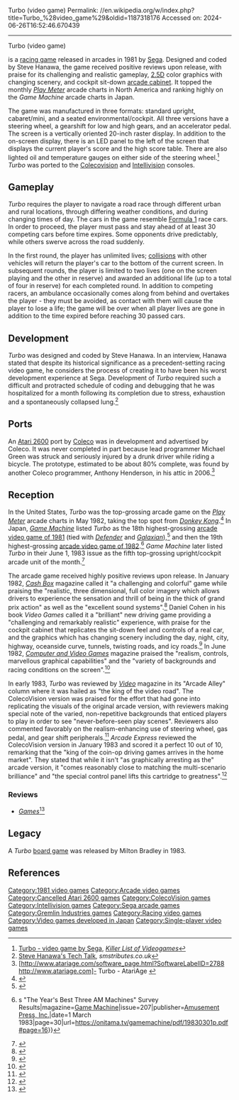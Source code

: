 Turbo (video game)
Permalink: //en.wikipedia.org/w/index.php?title=Turbo_%28video_game%29&oldid=1187318176
Accessed on: 2024-06-26T16:52:46.670439



------
Turbo (video game)
{{Infobox video game
|title = Turbo
|image = Turbo flyer.jpg
|image_size =
|caption = North American arcade flyer
|developer = [[Sega]]
|publisher = {{vgrelease|WW|Sega|NA|[[Gremlin Industries|Sega/Gremlin]]<ref name="USA">{{cite web |title=Video Game Flyers: Turbo, Sega-Gremlin (USA) |url=https://flyers.arcade-museum.com/?page=thumbs&db=videodb&id=2706 |website=The Arcade Flyer Archive |access-date=13 May 2021}}</ref>}}
|designer = Steve Hanawa
|programmer = Steve Hanawa
|released = '''Arcade'''{{vgrelease|JP|18 October 1981<ref>{{cite book|title=Official Gazette of the United States Patent and Trademark Office: Trademarks|url=https://books.google.com/books?id=B2r5g0-KzrcC&pg=RA1-PA37|volume=1023|year=1982| issue=1 |publisher=U.S. Department of Commerce, Patent and Trademark Office|page=1}}</ref>|NA|Late 1981<ref name="USA"/>|EU|1982<ref name="CVG"/>}} '''ColecoVision''' <br> 1983<ref name="AllGameCV"/> <br> '''Intellivision''' <br> 1983<ref name="AllGameINTV"/>
|genre = [[Racing game|Racing]]
|modes = [[Single-player]]
|platforms = [[Arcade video game|Arcade]], [[ColecoVision]], [[Intellivision]]
|arcade system = [[List of Sega arcade system boards#Arcade system boards|VCO Object]]
}}

{{nihongo|'''''Turbo'''''|ターボ|Tābo|lead=yes|group=lower-alpha}} is a [[racing game]] released in arcades in 1981 by [[Sega]]. Designed and coded by Steve Hanawa, the game received positive reviews upon release, with praise for its challenging and realistic gameplay, [[2.5D]] color graphics with changing scenery, and cockpit sit-down [[arcade cabinet]]. It topped the monthly ''[[Play Meter]]'' arcade charts in North America and ranking highly on the ''Game Machine'' arcade charts in Japan.

The game was manufactured in three formats: standard upright, cabaret/mini, and a seated environmental/cockpit. All three versions have a steering wheel, a gearshift for low and high gears, and an accelerator pedal. The screen is a vertically oriented 20-inch raster display. In addition to the on-screen display, there is an LED panel to the left of the screen that displays the current player's score and the high score table. There are also lighted oil and temperature gauges on either side of the steering wheel.<ref name="KLOV">[http://www.arcade-museum.com/game_detail.php?game_id=10216 Turbo - video game by Sega], ''[[Killer List of Videogames]]''</ref> ''Turbo'' was ported to the [[Colecovision]] and [[Intellivision]] consoles.

==Gameplay==
''Turbo'' requires the player to navigate a road race through different urban and rural locations, through differing weather conditions, and during changing times of day. The cars in the game resemble [[Formula 1]] race cars. In order to proceed, the player must pass and stay ahead of at least 30 competing cars before time expires. Some opponents drive predictably, while others swerve across the road suddenly.

In the first round, the player has unlimited lives; [[Collision detection|collisions]] with other vehicles will return the player's car to the bottom of the current screen. In subsequent rounds, the player is limited to two lives (one on the screen playing and the other in reserve) and awarded an additional life (up to a total of four in reserve) for each completed round. In addition to competing racers, an ambulance occasionally comes along from behind and overtakes the player - they must be avoided, as contact with them will cause the player to lose a life; the game will be over when all player lives are gone in addition to the time expired before reaching 30 passed cars.

==Development==
''Turbo'' was designed and coded by Steve Hanawa. In an interview, Hanawa stated that despite its historical significance as a precedent-setting racing video game, he considers the process of creating it to have been his worst development experience at Sega. Development of ''Turbo'' required such a difficult and protracted schedule of coding and debugging that he was hospitalized for a month following its completion due to stress, exhaustion and a spontaneously collapsed lung.<ref name="SMS Tributes">[http://www.smstributes.co.uk/view_article.asp?articleid=45 Steve Hanawa's Tech Talk], ''smstributes.co.uk''</ref>

==Ports==
An [[Atari 2600]] port by [[Coleco]] was in development and advertised by Coleco. It was never completed in part because lead programmer Michael Green was struck and seriously injured by a drunk driver while riding a bicycle. The prototype, estimated to be about 80% complete, was found by another Coleco programmer, Anthony Henderson, in his attic in 2006.<ref name="AtariAge">[http://www.atariage.com/software_page.html?SoftwareLabelID=2788 http://www.atariage.com]- Turbo - AtariAge {{Webarchive|url=https://web.archive.org/web/20160805110140/http://www.atariage.com/software_page.html?SoftwareLabelID=2788 |date=2016-08-05}}</ref>

==Reception==
{{Video game reviews
| Allgame = {{Rating|4|5}} ([[Arcade game|ARC]])<ref>{{cite web|url=http://www.allgame.com/game.php?id=11429&tab=review|archive-url=https://web.archive.org/web/20141211081630/http://www.allgame.com/game.php?id=11429&tab=review|archive-date=2014-12-11|title=Turbo - Review - allgame|date=11 December 2014}}</ref> <br> {{Rating|4|5}} ([[ColecoVision|CV]])<ref name="AllGameCV">{{cite web|url=http://www.allgame.com/game.php?id=23344&tab=review|archive-url=https://web.archive.org/web/20141210171825/http://www.allgame.com/game.php?id=23344&tab=review|archive-date=2014-12-10|title=Turbo - Review - allgame|date=10 December 2014}}</ref> <br> {{Rating|3.5|5}} ([[Intellivision|INTV]])<ref name="AllGameINTV">{{cite web|url=http://www.allgame.com/game.php?id=33401|archive-url=https://web.archive.org/web/20141210171827/http://www.allgame.com/game.php?id=33401|archive-date=2014-12-10|title=Turbo - Overview - allgame|date=10 December 2014}}</ref>
| CVG = Positive (ARC)<ref name="CVG"/>
| TILT = {{Rating|6|6}} (CV)<ref>''Tilt'', issue 7 (September/October 1983), [http://download.abandonware.org/magazines/Tilt/tilt_numero007/Tilt%20007%20-%20Page%20046%20(09-10-1983).jpg page 46]</ref>
| rev1 = ''Arcade Express''
| rev1Score = 10/10 (CV)<ref name="express"/>
| rev2 = ''[[Cash Box]]''
| rev2Score = Positive (ARC)<ref name="cashbox"/>
| rev3 = ''[[Electronic Fun with Computers & Games]]''
| rev3Score = A (CV)<ref>{{cite magazine |title=Video Game Explosion! We rate every game in the world |magazine=[[Electronic Fun with Computers & Games]] |date=December 1982 |volume=1 |issue=2 |pages=12–7 |url=https://archive.org/details/Electronic_Fun_with_Computer_Games_Vol_01_No_02_1982-12_Fun_Games_Publishing_US/page/n11/mode/2up}}</ref>
| rev4 = ''[[Video (magazine)|Video]]''
| rev4Score = Positive (CV)<ref name="Video"/>
| rev5 = ''Video Games Player''
| rev5Score = A (CV)<ref>{{cite magazine |title=Software Report Card |magazine=Video Games Player |date=September 1982 |volume=1 |issue=1 |publisher=Carnegie Publications |location=United States |pages=62–3 |url=https://archive.org/details/Video_Games_Player_Vol_1_No_1_1982-09_Carnegie_Publications_US/page/n61/mode/2up}}</ref>
| award1Pub = [[Electronic Games|4th Arcade Awards]]
| award1 = Best Coin-Op Game Audio/Visual Effects
}}

In the United States, ''Turbo'' was the top-grossing arcade game on the ''[[Play Meter]]'' arcade charts in May 1982, taking the top spot from ''[[Donkey Kong (arcade game)|Donkey Kong]]''.<ref name="Play-Meter">{{cite magazine |title=Top Videos |magazine=[[Play Meter]] |date=May 1, 1982}}</ref> In Japan, ''[[:ja:ゲームマシン|Game Machine]]'' listed ''Turbo'' as the 18th highest-grossing [[1981 in video games|arcade video game of 1981]] (tied with ''[[Defender (video game)|Defender]]'' and ''[[Galaxian]]''),<ref>{{cite magazine|title="Donkey Kong" No.1 Of '81 — ''Game Machine's Survey Of "The Year's Best Three AM Machines"'' —|magazine=[[:ja:ゲームマシン|Game Machine]]|issue=182|publisher=[[:ja:アミューズメント通信社|Amusement Press, Inc.]]|date=15 February 1982|page=30|url=https://onitama.tv/gamemachine/pdf/19820215p.pdf#page=16}}</ref> and then the 19th highest-grossing [[1982 in video games|arcade video game of 1982]].<ref>{{cite magazine|title="Pole Position" No. 1 Video Game: ''Game Machine''{{'}}s "The Year's Best Three AM Machines" Survey Results|magazine=[[:ja:ゲームマシン|Game Machine]]|issue=207|publisher=[[:ja:アミューズメント通信社|Amusement Press, Inc.]]|date=1 March 1983|page=30|url=https://onitama.tv/gamemachine/pdf/19830301p.pdf#page=16}}</ref> ''Game Machine'' later listed ''Turbo'' in their June 1, 1983 issue as the fifth top-grossing upright/cockpit arcade unit of the month.<ref>{{cite magazine|title=Game Machine's Best Hit Games 25 - アップライト, コックピット型TVゲーム機 (Upright/Cockpit Videos)|magazine=[[:ja:ゲームマシン|Game Machine]]|issue=213|publisher=[[:ja:アミューズメント通信社|Amusement Press, Inc.]]|date=1 June 1983|page=29|lang=ja}}</ref>

The arcade game received highly positive reviews upon release. In January 1982, ''[[Cash Box]]'' magazine called it "a challenging and colorful" game while praising the "realistic, three dimensional, full color imagery which allows drivers to experience the sensation and thrill of being in the thick of grand prix action" as well as the "excellent sound systems".<ref name="cashbox">{{cite magazine|date=January 9, 1982|title=New Equipment: Formula 1 Race|magazine=[[Cash Box]]|page=40|url=https://archive.org/details/cashbox43unse_31/page/40}}</ref> Daniel Cohen in his book ''Video Games'' called it a "brilliant" new driving game providing a "challenging and remarkably realistic" experience, with praise for the cockpit cabinet that replicates the sit-down feel and controls of a real car, and the graphics which has changing scenery including the day, night, city, highway, oceanside curve, tunnels, twisting roads, and icy roads.<ref>{{cite book |last1=Cohen |first1=Daniel |title=Video Games |date=1982 |publisher=[[Pocket Books]] |location=New York |isbn=0-671-45872-8 |page=43 |url=https://archive.org/details/book_video_games/page/n49}}</ref> In June 1982, ''[[Computer and Video Games]]'' magazine praised the "realism, controls, marvellous graphical capabilities" and the "variety of backgrounds and racing conditions on the screen".<ref name="CVG">{{cite magazine |title=The Scenic Route: Turbo |magazine=[[Computer and Video Games]] |date=June 1982 |issue=9 (July 1982) |page=27 |url=https://archive.org/details/cvg-magazine-009/page/n26}}</ref>

In early 1983, ''Turbo'' was reviewed by ''[[Video (magazine)|Video]]'' magazine in its "Arcade Alley" column where it was hailed as "the king of the video road". The ColecoVision version was praised for the effort that had gone into replicating the visuals of the original arcade version, with reviewers making special note of the varied, non-repetitive backgrounds that enticed players to play in order to see "never-before-seen play scenes". Reviewers also commented favorably on the realism-enhancing use of steering wheel, gas pedal, and gear shift peripherals.<ref name="Video">{{cite journal |last1= Kunkel |first1= Bill |author-link1= Bill Kunkel (gaming)|last2= Katz |first2= Arnie |author-link2= Arnie Katz|date=April 1983 |title= Arcade Alley: Zaxxon, Turbo, and Two for Apple II |journal= [[Video (magazine)|Video]]|publisher= Reese Communications|volume= 7|issue= 1|pages= 26, 28–29|issn= 0147-8907|url=http://www.ataricompendium.com/archives/articles/arcade_alley/arcade_alley_apr83.pdf}}</ref>{{rp|28}} ''Arcade Express'' reviewed the ColecoVision version in January 1983 and scored it a perfect 10 out of 10, remarking that the "king of the coin-op driving games arrives in the home market". They stated that while it isn't "as graphically arresting as the" arcade version, it "comes reasonably close to matching the multi-scenario brilliance" and "the special control panel lifts this cartridge to greatness".<ref name="express">{{cite web|url=http://www.digitpress.com/library/newsletters/arcadeexpress/arcade_express_v1n12a.pdf#page=7 |title=Newsletter |website=www.digitpress.com |format=PDF}}</ref>

===Reviews===
* ''[[Games (magazine)|Games]]''<ref>{{cite web | url=https://archive.org/details/games-34-1982-december/page/n53/mode/2up | title=GAMES Magazine #34 | date=December 1982}}</ref>

==Legacy==
A ''Turbo'' [[board game]] was released by Milton Bradley in 1983.{{citation needed|date=July 2021}}

==References==
{{reflist}}

[[Category:1981 video games]]
[[Category:Arcade video games]]
[[Category:Cancelled Atari 2600 games]]
[[Category:ColecoVision games]]
[[Category:Intellivision games]]
[[Category:Sega arcade games]]
[[Category:Gremlin Industries games]]
[[Category:Racing video games]]
[[Category:Video games developed in Japan]]
[[Category:Single-player video games]]